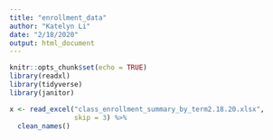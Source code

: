```yaml
---
title: "enrollment_data"
author: "Katelyn Li"
date: "2/18/2020"
output: html_document
---
```


```r
knitr::opts_chunk$set(echo = TRUE)
library(readxl)
library(tidyverse)
library(janitor)
```

```r
x <- read_excel("class_enrollment_summary_by_term2.18.20.xlsx",
                skip = 3) %>%
  clean_names() 

```

